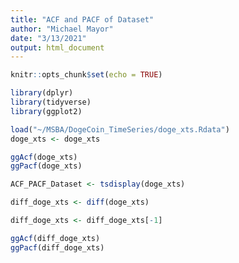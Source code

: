 ```yaml
---
title: "ACF and PACF of Dataset"
author: "Michael Mayor"
date: "3/13/2021"
output: html_document
---
```


```r
knitr::opts_chunk$set(echo = TRUE)
```

```r
library(dplyr)
library(tidyverse)
library(ggplot2)
```

```r
load("~/MSBA/DogeCoin_TimeSeries/doge_xts.Rdata")
doge_xts <- doge_xts
```

```r
ggAcf(doge_xts)
ggPacf(doge_xts)
```

```r
ACF_PACF_Dataset <- tsdisplay(doge_xts)
```

```r
diff_doge_xts <- diff(doge_xts)
```

```r
diff_doge_xts <- diff_doge_xts[-1]
```

```r
ggAcf(diff_doge_xts)
ggPacf(diff_doge_xts)
```

